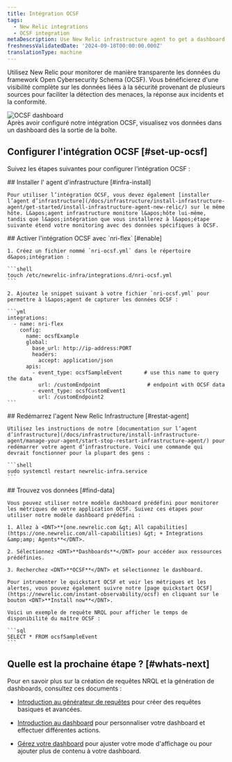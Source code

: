 ```yaml
---
title: Intégration OCSF
tags:
  - New Relic integrations
  - OCSF integration
metaDescription: Use New Relic infrastructure agent to get a dashboard with metrics from your OCSF format data.
freshnessValidatedDate: '2024-09-18T00:00:00.000Z'
translationType: machine
---
```


Utilisez New Relic pour monitorer de manière transparente les données du framework Open Cybersecurity Schema (OCSF). Vous bénéficierez d&apos;une visibilité complète sur les données liées à la sécurité provenant de plusieurs sources pour faciliter la détection des menaces, la réponse aux incidents et la conformité.

<img title="OCSF dashboard" alt="OCSF dashboard" src="/images/infrastructure_screenshot-full_ocsf-dashboard.webp" />

<figcaption>
  Après avoir configuré notre intégration OCSF, visualisez vos données dans un dashboard dès la sortie de la boîte.
</figcaption>

## Configurer l&apos;intégration OCSF [#set-up-ocsf]

Suivez les étapes suivantes pour configurer l’intégration OCSF :

<Steps>
  <Step>
    ## Installer l&apos; agent d&apos;infrastructure [#infra-install]

    Pour utiliser l’intégration OCSF, vous devez également [installer l’agent d’infrastructure](/docs/infrastructure/install-infrastructure-agent/get-started/install-infrastructure-agent-new-relic/) sur le même hôte. L&apos;agent infrastructure monitore l&apos;hôte lui-même, tandis que l&apos;intégration que vous installerez à l&apos;étape suivante étend votre monitoring avec des données spécifiques à OCSF.
  </Step>

  <Step>
    ## Activer l&apos;intégration OCSF avec `nri-flex` [#enable]

    1. Créez un fichier nommé `nri-ocsf.yml` dans le répertoire d&apos;intégration :

    ```shell
    touch /etc/newrelic-infra/integrations.d/nri-ocsf.yml
    ```

    2. Ajoutez le snippet suivant à votre fichier `nri-ocsf.yml` pour permettre à l&apos;agent de capturer les données OCSF :

    ```yml
    integrations:
      - name: nri-flex
        config:
          name: ocsfExample
          global:
            base_url: http://ip-address:PORT
            headers:
              accept: application/json
          apis:
            - event_type: ocsfSampleEvent       # use this name to query the data
              url: /customEndpoint               # endpoint with OCSF data
            - event_type: ocsfCustomEvent1      
              url: /customEndpoint2
    ```
  </Step>

  <Step>
    ## Redémarrez l&apos;agent New Relic Infrastructure [#restat-agent]

    Utilisez les instructions de notre [documentation sur l’agent d’infrastructure](/docs/infrastructure/install-infrastructure-agent/manage-your-agent/start-stop-restart-infrastructure-agent/) pour redémarrer votre agent d’infrastructure. Voici une commande qui devrait fonctionner pour la plupart des gens :

    ```shell
    sudo systemctl restart newrelic-infra.service
    ```
  </Step>

  <Step>
    ## Trouvez vos données [#find-data]

    Vous pouvez utiliser notre modèle dashboard prédéfini pour monitorer les métriques de votre application OCSF. Suivez ces étapes pour utiliser notre modèle dashboard prédéfini :

    1. Allez à <DNT>**[one.newrelic.com &gt; All capabilities](https://one.newrelic.com/all-capabilities) &gt; + Integrations &amp;amp; Agents**</DNT>.

    2. Sélectionnez <DNT>**Dashboards**</DNT> pour accéder aux ressources prédéfinies.

    3. Recherchez <DNT>**OCSF**</DNT> et sélectionnez le dashboard.

    Pour intrumenter le quickstart OCSF et voir les métriques et les alertes, vous pouvez également suivre notre [page quickstart OCSF](https://newrelic.com/instant-observability/ocsf) en cliquant sur le bouton <DNT>**Install now**</DNT>.

    Voici un exemple de requête NRQL pour afficher le temps de disponibilité du maître OCSF :

    ```sql
    SELECT * FROM ocsfSampleEvent
    ```
  </Step>
</Steps>

## Quelle est la prochaine étape ? [#whats-next]

Pour en savoir plus sur la création de requêtes NRQL et la génération de dashboards, consultez ces documents :

* [Introduction au générateur de requêtes](/docs/query-your-data/explore-query-data/query-builder/introduction-query-builder) pour créer des requêtes basiques et avancées.

* [Introduction au dashboard](/docs/query-your-data/explore-query-data/dashboards/introduction-dashboards) pour personnaliser votre dashboard et effectuer différentes actions.

* [Gérez votre dashboard](/docs/query-your-data/explore-query-data/dashboards/manage-your-dashboard) pour ajuster votre <InlinePopover type="dashboards" />mode d&apos;affichage ou pour ajouter plus de contenu à votre dashboard.